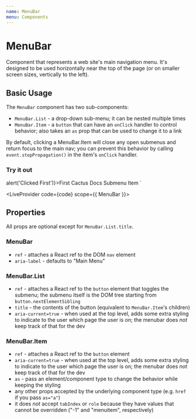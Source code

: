 ```yaml
---
name: MenuBar
menu: Components
---
```



# MenuBar

Component that represents a web site's main navigation menu. It's designed to be used horizontally near the top of the page (or on smaller screen sizes, vertically to the left).

## Basic Usage

The `MenuBar` component has two sub-components:
- `MenuBar.List` - a drop-down sub-menu; it can be nested multiple times
- `MenuBar.Item` - a `button` that can have an `onClick` handler to control behavior; also takes an `as` prop that can be used to change it to a link

By default, clicking a MenuBar.Item will close any open submenus and return focus to the main nav; you can prevent this behavior by calling `event.stopPropagation()` in the item's `onClick` handler.

### Try it out

<MenuBar>
  <MenuBar.Item onClick={() => alert('Clicked First')}>First</MenuBar.Item>
  <MenuBar.List title="Submenu">
    <MenuBar.Item as="a" href="https://repaygithub.github.io/cactus/">Cactus Docs</MenuBar.Item>
    <MenuBar.List title="Nested Submenu">
      <MenuBar.Item>Submenu Item</MenuBar.Item>
    </MenuBar.List>
  </MenuBar.List>
</MenuBar>
`

<LiveProvider code={code} scope={{ MenuBar }}>
  <LiveEditor style={livePreviewStyle} />
  <LiveError />
  <LivePreview />
</LiveProvider>

## Properties

All props are optional except for `MenuBar.List.title`.

### MenuBar

- `ref` - attaches a React ref to the DOM `nav` element
- `aria-label` - defaults to "Main Menu"

### MenuBar.List

- `ref` - attaches a React ref to the `button` element that toggles the submenu; the submenu itself is the DOM tree starting from `button.nextElementSibling`
- `title` - the contents of the button (equivalent to `MenuBar.Item`'s children)
- `aria-current=true` - when used at the top level, adds some extra styling to indicate to the user which page the user is on; the menubar does _not_ keep track of that for the dev

### MenuBar.Item

- `ref` - attaches a React ref to the `button` element
- `aria-current=true` - when used at the top level, adds some extra styling to indicate to the user which page the user is on; the menubar does _not_ keep track of that for the dev
- `as` - pass an element/component type to change the behavior while keeping the styling
- any other props accepted by the underlying component type (e.g. `href` if you pass `as="a"`)
- it does _not_ accept `tabIndex` or `role` because they have values that cannot be overridden ("-1" and "menuitem", respectively)
